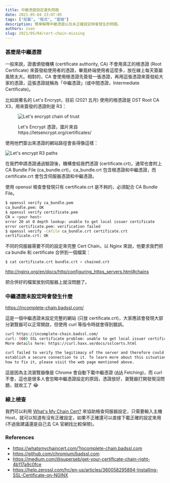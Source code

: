 ```yaml
---
title: 中繼憑證設定遺失問題
date: 2021-05-04 23:07:05
tags: ["短篇", "程式", "雲端"]
description: 簡單解釋中繼憑證以及未正確設定時會發生的問題。
authors: ivan
slug: 2021/05/04/cert-chain-missing
---
```


### 甚麼是中繼憑證

一般來說，證書頒發機構 (certificate authority, CA) 不會用真正的根憑證 (Root Certificate) 來簽發給使用者的憑證，畢竟終端使用者這麼多，放在線上每天簽屬風險太大。相對的，CA 會使用根憑證先簽發一張憑證，再用這張憑證來簽發給大家的憑證，這張憑證就稱為「中繼憑證」(或中間憑證，Intermediate Certificate)。

<!--truncate-->

比如說著名的 Let's Encrypt，目前 (2021 五月) 使用的根憑證是 DST Root CA X3，用來簽發的憑證則是 R3：

<figure>

![Let's encrypt chain of trust](./let-encrypt-certs.png)

<figcaption>Let's Encrypt 憑證，圖片來自 https://letsencrypt.org/certificates/</figcaption>
</figure>

使用他們簽出來憑證的網站路徑會長得像這樣：

![Let's encrypt R3 paths](./lets-encrypt-path.png)

在我們申請憑證通過驗證後，機構會給我們憑證 (certificate.crt)，通常也會附上 CA Bundle File (ca_bundle.crt)，ca_bundle.crt 包含根憑證和中繼憑證，而 certificate.crt 會包含伺服器憑證和中繼憑證。

使用 openssl 檢查會發現只有 certificate.crt 是不夠的，必須配合 CA Bundle File。

```bash
$ openssl verify ca_bundle.pem
ca_bundle.pem: OK
$ openssl verify certificate.pem
CN = <your host>
error 20 at 0 depth lookup: unable to get local issuer certificate
error certificate.pem: verification failed
$ openssl verify -CAfile ca_bundle.crt certificate.crt
certificate.crt: OK
```

不同的伺服器需要不同的設定來完整 Cert Chain，以 Nginx 來說，他要求我們把 ca bundle 和 certificate 合併到一個檔案：

```bash
$ cat certificate.crt bundle.crt > chained.crt
```

http://nginx.org/en/docs/http/configuring_https_servers.html#chains

把合併好的檔案放到伺服器上就沒問題了。

### 中繼憑證未設定時會發生什麼

https://incomplete-chain.badssl.com/

這是一個中繼憑證未設定完整的網站 (只放 certificate.crt)，大家應該會發現大部分瀏覽器可以正常開啟，但使用 curl 等指令時就會得到錯誤。

```bash
curl https://incomplete-chain.badssl.com/
curl: (60) SSL certificate problem: unable to get local issuer certificate
More details here: https://curl.haxx.se/docs/sslcerts.html

curl failed to verify the legitimacy of the server and therefore could not
establish a secure connection to it. To learn more about this situation and
how to fix it, please visit the web page mentioned above.
```

這是因為主流瀏覽器像是 Chrome 會自動下載中繼憑證 ([AIA](https://tools.ietf.org/html/rfc3280#section-4.2.2.1) Fetching)，而 curl 不會，這也是很多人會忽略中繼憑證設定的原因，憑證放好，瀏覽器打開發現沒問題，就收工了 😂

### 線上檢查

我們可以利用 [What's My Chain Cert?](https://whatsmychaincert.com/?incomplete-chain.badssl.com) 來協助檢查伺服器設定，只需要輸入主機 Host，就可以知道有沒有正確設定，如果不正確還可以直接下載正確的設定來用 (不過我建議還是自己去 CA 官網找比較保險)。

### References

- https://whatsmychaincert.com/?incomplete-chain.badssl.com
- https://github.com/chromium/badssl.com
- https://medium.com/@superseb/get-your-certificate-chain-right-4b117a9c0fce
- https://help.zerossl.com/hc/en-us/articles/360058295894-Installing-SSL-Certificate-on-NGINX
